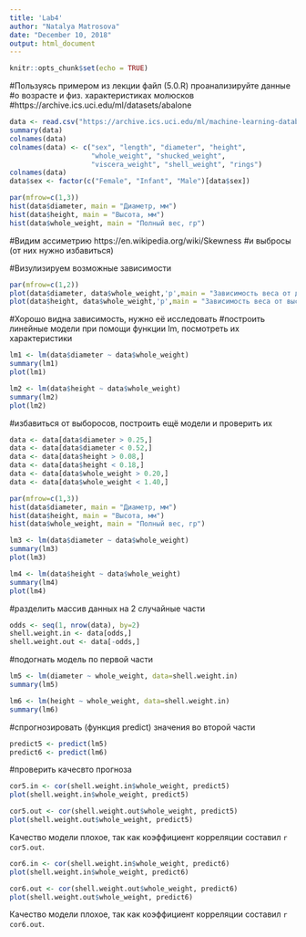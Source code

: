 ---
title: 'Lab4'
author: "Natalya Matrosova"
date: "December 10, 2018"
output: html_document
---

```{r setup, include=FALSE}
knitr::opts_chunk$set(echo = TRUE)
```
#Пользуясь примером из лекции файл (5.0.R) проанализируйте данные
#о возрасте и физ. характеристиках молюсков
#https://archive.ics.uci.edu/ml/datasets/abalone
```{r}
data <- read.csv("https://archive.ics.uci.edu/ml/machine-learning-databases/abalone/abalone.data", header=TRUE, sep=",")
summary(data)
colnames(data)
colnames(data) <- c("sex", "length", "diameter", "height", 
                    "whole_weight", "shucked_weight",
                    "viscera_weight", "shell_weight", "rings")
colnames(data)
data$sex <- factor(c("Female", "Infant", "Male")[data$sex])
```

```{r}
par(mfrow=c(1,3)) 
hist(data$diameter, main = "Диаметр, мм")
hist(data$height, main = "Высота, мм")
hist(data$whole_weight, main = "Полный вес, гр")
```

#Видим ассиметрию https://en.wikipedia.org/wiki/Skewness
#и выбросы (от них нужно избавиться)

#Визулизируем возможные зависимости
```{r}
par(mfrow=c(1,2)) 
plot(data$diameter, data$whole_weight,'p',main = "Зависимость веса от диаметра")
plot(data$height, data$whole_weight,'p',main = "Зависимость веса от высоты")
```

#Хорошо видна зависимость, нужно её исследовать
#построить линейные модели при помощи функции lm, посмотреть их характеристики
```{r}
lm1 <- lm(data$diameter ~ data$whole_weight)
summary(lm1)
plot(lm1)
```
```{r}
lm2 <- lm(data$height ~ data$whole_weight)
summary(lm2)
plot(lm2)
```

#избавиться от выборосов, построить ещё модели и проверить их
```{r}
data <- data[data$diameter > 0.25,]
data <- data[data$diameter < 0.52,]
data <- data[data$height > 0.08,]
data <- data[data$height < 0.18,]
data <- data[data$whole_weight > 0.20,]
data <- data[data$whole_weight < 1.40,]

par(mfrow=c(1,3)) 
hist(data$diameter, main = "Диаметр, мм")
hist(data$height, main = "Высота, мм")
hist(data$whole_weight, main = "Полный вес, гр")
```

```{r}
lm3 <- lm(data$diameter ~ data$whole_weight)
summary(lm3)
plot(lm3)
```

```{r}
lm4 <- lm(data$height ~ data$whole_weight)
summary(lm4)
plot(lm4)
```

#разделить массив данных на 2 случайные части
```{r}
odds <- seq(1, nrow(data), by=2)
shell.weight.in <- data[odds,]
shell.weight.out <- data[-odds,]
```

#подогнать модель по первой части
```{r}
lm5 <- lm(diameter ~ whole_weight, data=shell.weight.in)
summary(lm5)
```

```{r}
lm6 <- lm(height ~ whole_weight, data=shell.weight.in)
summary(lm6)
```

#спрогнозировать (функция predict) значения во второй части
```{r}
predict5 <- predict(lm5)
predict6 <- predict(lm6)
```

#проверить качесвто прогноза
```{r}
cor5.in <- cor(shell.weight.in$whole_weight, predict5)
plot(shell.weight.in$whole_weight, predict5)

cor5.out <- cor(shell.weight.out$whole_weight, predict5)
plot(shell.weight.out$whole_weight, predict5)
```
Качество модели плохое, так как коэффициент корреляции составил `r cor5.out`.

```{r}
cor6.in <- cor(shell.weight.in$whole_weight, predict6)
plot(shell.weight.in$whole_weight, predict6)

cor6.out <- cor(shell.weight.out$whole_weight, predict6)
plot(shell.weight.out$whole_weight, predict6)
```
Качество модели плохое, так как коэффициент корреляции составил `r cor6.out`.
